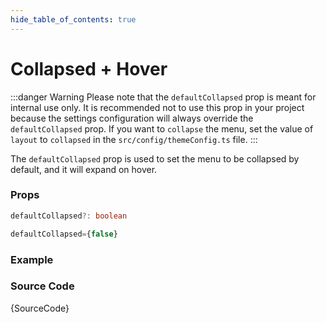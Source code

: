 ```yaml
---
hide_table_of_contents: true
---
```



# Collapsed + Hover

:::danger Warning
Please note that the `defaultCollapsed` prop is meant for internal use only. It is recommended not to use this prop in your project because the settings configuration will always override the `defaultCollapsed` prop. If you want to `collapse` the menu, set the value of `layout` to `collapsed` in the `src/config/themeConfig.ts` file.
:::

The `defaultCollapsed` prop is used to set the menu to be collapsed by default, and it will expand on hover.

### Props

```ts noCopy
defaultCollapsed?: boolean
```

```ts noCopy title='Default Value'
defaultCollapsed={false}
```

### Example

<IframeWindow url='https://demos.themeselection.com/materio-mui-react-nextjs-admin-template/demo-1/en/menu-examples/vertical-menu/menu-types/collapsed-hover' />

### Source Code

<TsToJsCodeSnippet>{SourceCode}</TsToJsCodeSnippet>
